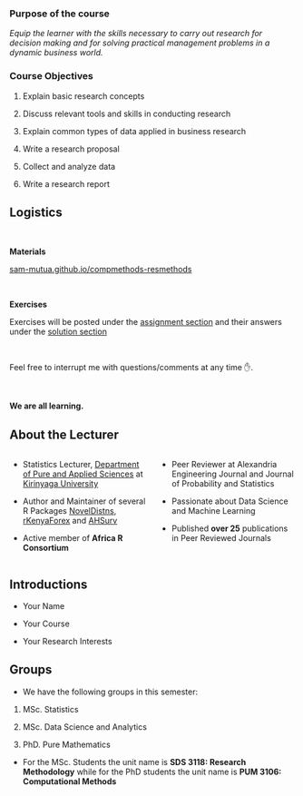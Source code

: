 ### Purpose of the course

*Equip the learner with the skills necessary to carry out research for decision making and for solving practical management problems in a dynamic business world.*


### Course Objectives

1. Explain basic research concepts

2. Discuss relevant tools and skills in conducting research

3. Explain common types of data applied in business research

4. Write a research proposal

5. Collect and analyze data

6. Write a research report


## Logistics

<br>

**Materials**

[sam-mutua.github.io/compmethods-resmethods](https://sam-mutua.github.io/compmethods-resmethods/)

<br>

**Exercises**

Exercises will be posted under the [assignment section](https://sam-mutua.github.io/compmethods-resmethods/assignment.html) and their answers under the [solution section](https://sam-mutua.github.io/compmethods-resmethods/solutions.html)

<br>

Feel free to interrupt me with questions/comments at any time ✋.

<br>

**We are all learning.**

## About the Lecturer

::: columns
::: {.column width="50%"}

- Statistics Lecturer, [Department of Pure and Applied Sciences](https://spas.kyu.ac.ke/spas-pages/departments/pure-and-applied-sciences) at [Kirinyaga University](https://www.kyu.ac.ke/)

- Author and Maintainer of several R Packages [NovelDistns](https://cran.r-project.org/web/packages/NovelDistns/index.html), [rKenyaForex](https://cran.r-project.org/web/packages/rKenyaForex/rKenyaForex.pdf) and [AHSurv](https://cran.r-project.org/web/packages/AHSurv/index.html)

- Active member of **Africa R Consortium**
:::
 
::: {.column width="50%"}
- Peer Reviewer at Alexandria Engineering Journal and Journal of Probability and Statistics

- Passionate about Data Science and Machine Learning

- Published **over 25** publications in Peer Reviewed Journals

:::
:::


## Introductions

- Your Name

- Your Course

- Your Research Interests



## Groups

- We have the following groups in this semester:

1. MSc. Statistics

2. MSc. Data Science and Analytics

3. PhD. Pure Mathematics

- For the MSc. Students the unit name is **SDS 3118: Research Methodology** while for the PhD students the unit name is **PUM 3106: Computational Methods**
